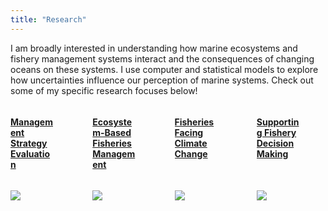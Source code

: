 ```yaml
---
title: "Research"
---
```


I am broadly interested in understanding how marine ecosystems and fishery management systems interact and the consequences of changing oceans on these systems. I use computer and statistical models to explore how uncertainties influence our perception of marine systems. Check out some of my specific research focuses below!

<!-- Research topic headings -->

::: columns
::: {.column width="20%"}
#### [Management Strategy Evaluation](research_MSE.qmd)
:::

::: {.column width="5%"}
```{=html}
<!-- an empty Div (with a white space), serving as
a column separator -->
```
:::

::: {.column width="20%"}
#### [Ecosystem-Based Fisheries Management](research_EBFM.qmd)
:::

::: {.column width="5%"}
```{=html}
<!-- an empty Div (with a white space), serving as
a column separator -->
```
:::

::: {.column width="20%"}
#### [Fisheries Facing Climate Change](research_climate.qmd)
:::

::: {.column width="5%"}
```{=html}
<!-- an empty Div (with a white space), serving as
a column separator -->
```
:::

::: {.column width="20%"}
#### [Supporting Fishery Decision Making](research_decision.qmd)
:::

::: {.column width="5%"}
```{=html}
<!-- an empty Div (with a white space), serving as
a column separator -->
```
:::
:::

<!-- Research topic images -->

::: columns
::: {.column width="20%"}
[![](images/MSE_pic1.png)](research_MSE.qmd)
:::

::: {.column width="5%"}
```{=html}
<!-- an empty Div (with a white space), serving as
a column separator -->
```
:::

::: {.column width="20%"}
[![](images/EBFM_pic1.jpg)](research_EBFM.qmd)
:::

::: {.column width="5%"}
```{=html}
<!-- an empty Div (with a white space), serving as
a column separator -->
```
:::

::: {.column width="20%"}
[![](images/Climate_pic1.jpg)](research_climate.qmd)
:::

::: {.column width="5%"}
```{=html}
<!-- an empty Div (with a white space), serving as
a column separator -->
```
:::

::: {.column width="20%"}
[![](images/Decision_pic1.jpg)](research_decision.qmd)
:::

::: {.column width="5%"}
```{=html}
<!-- an empty Div (with a white space), serving as
a column separator -->
```
:::
:::
